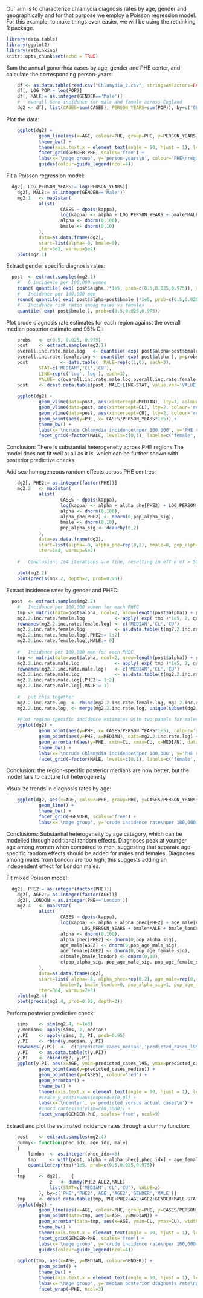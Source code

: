 Our aim is to characterize chlamydia diagnosis rates by age, gender and geographically and for that purpose we employ a Poisson regression model.
For this example, to make things even easier, we will be using the rethinking R package.

```r
library(data.table)
library(ggplot2)
library(rethinking)
knitr::opts_chunk$set(echo = TRUE)
```
Sum the annual gonorrhea cases by age, gender and PHE center, and calculate the corresponding person-years:

```r
	df <- as.data.table(read.csv("Chlamydia_2.csv", stringsAsFactors=FALSE))
	df[, LOG_POP:= log(POP)]
	df[, MALE:= as.integer(GENDER=='Male')]
	#	overall Gono incidence for male and female across England
	dg2	<- df[, list(CASES=sum(CASES), PERSON_YEARS=sum(POP)), by=c('GENDER','PHE','AGE')]	
```

Plot the data:

```r
	ggplot(dg2) +
			geom_line(aes(x=AGE, colour=PHE, group=PHE, y=PERSON_YEARS)) +
			theme_bw() +
			theme(axis.text.x = element_text(angle = 90, hjust = 1), legend.position='bottom') +	
			facet_grid(GENDER~PHE, scales='free') +
			labs(x='\nage group', y='person-years\n', colour='PHE\nregion') +
			guides(colour=guide_legend(ncol=4))
```

Fit a Poisson regression model:
	
```r
  dg2[, LOG_PERSON_YEARS:= log(PERSON_YEARS)]
	dg2[, MALE:= as.integer(GENDER=='Male')]
	mg2.1	<- map2stan(
			alist(
					CASES ~ dpois(kappa),
					log(kappa) <- alpha + LOG_PERSON_YEARS + bmale*MALE,
					alpha <- dnorm(0,100),
					bmale <- dnorm(0,10)					
			),
			data=as.data.frame(dg2), 
			start=list(alpha=-8, bmale=0),
			iter=5e3, warmup=5e2)	
	plot(mg2.1)
```
	
Extract gender specific diagnosis rates:
	
```r
  post	<- extract.samples(mg2.1)
	#	G incidence per 100,000 women
	round( quantile( exp( post$alpha )*1e5, prob=c(0.5,0.025,0.975)), d=3)
	#	Incidence per 100,000 men
	round( quantile( exp( post$alpha+post$bmale )*1e5, prob=c(0.5,0.025,0.975)), d=3)
	#	Incidence risk ratio among males vs females
	quantile( exp( post$bmale ), prob=c(0.5,0.025,0.975))	
```	
	
Plot crude diagnosis rate estimates for each region against the overall median posterior estimate and 95% CI: 

```r
	probs	<- c(0.5, 0.025, 0.975)
	post	<- extract.samples(mg2.1)
	overall.inc.rate.male.log 	<- quantile( exp( post$alpha+post$bmale ), p=probs) * 1e5
	overall.inc.rate.female.log <- quantile( exp( post$alpha ), p=probs) * 1e5
	post			<- data.table(	MALE=rep(c(1,0), each=3),
			STAT=c('MEDIAN','CL','CU'),
			LINK=rep(c('log','log'), each=3),
			VALUE= c(overall.inc.rate.male.log,overall.inc.rate.female.log))
	post	<- dcast.data.table(post, MALE+LINK~STAT, value.var='VALUE')	
	
	ggplot(dg2) +
			geom_vline(data=post, aes(xintercept=MEDIAN), lty=1, colour='red') +
			geom_vline(data=post, aes(xintercept=CL), lty=2, colour='red') +
			geom_vline(data=post, aes(xintercept=CU), lty=2, colour='red') +
			geom_point(aes(y=PHE, x= CASES/PERSON_YEARS*1e5)) +
			theme_bw() +			
			labs(x='\ncrude Chlamydia incidence\nper 100,000', y='PHE region') +
			facet_grid(~factor(MALE, levels=c(0,1), labels=c('female','male')), scales='free')
```
Conclusion: There is substantial heterogeneity across PHE regions
The model does not fit well at all as it is, which can be further shown with posterior predictive checks

Add sex-homogeneous random effects across PHE centres:

```r
	dg2[, PHE2:= as.integer(factor(PHE))]
	mg2.2	<- map2stan(
			alist(
					CASES ~ dpois(kappa),
					log(kappa) <- alpha + alpha_phe[PHE2] + LOG_PERSON_YEARS + bmale*MALE,					
					alpha <- dnorm(0,100),
					alpha_phe[PHE2] <- dnorm(0,pop_alpha_sig),
					bmale <- dnorm(0,10),
					pop_alpha_sig <- dcauchy(0,2)
			),
			data=as.data.frame(dg2), 
			start=list(alpha=-8, alpha_phe=rep(0,2), bmale=0, pop_alpha_sig=1),
			iter=1e4, warmup=5e2)
	
	#	Conclusion: 1e4 iterations are fine, resulting in eff n of > 500. this is enough for 95% credibility intervals
	
	plot(mg2.2)
	plot(precis(mg2.2, depth=2, prob=0.95))
```	

Extract incidence rates by gender and PHEC:

```r
  post	<- extract.samples(mg2.2)
	#	Incidence per 100,000 women for each PHEC
	tmp	<- matrix(data=post$alpha, ncol=2, nrow=length(post$alpha)) + post$alpha_phe	
	mg2.2.inc.rate.female.log			<- apply( exp( tmp )*1e5, 2, quantile, prob=c(0.5,0.025,0.975))
	rownames(mg2.2.inc.rate.female.log)	<- c('MEDIAN','CL','CU')	
	mg2.2.inc.rate.female.log			<- as.data.table(t(mg2.2.inc.rate.female.log))
	mg2.2.inc.rate.female.log[,PHE2:= 1:2]		
	mg2.2.inc.rate.female.log[,MALE:= 0]
	
	#	Incidence per 100,000 men for each PHEC
	tmp	<- matrix(data=post$alpha, ncol=2, nrow=length(post$alpha)) + post$alpha_phe + matrix(data=post$bmale, ncol=2, nrow=length(post$bmale))	
	mg2.2.inc.rate.male.log				<- apply( exp( tmp )*1e5, 2, quantile, prob=c(0.5,0.025,0.975))
	rownames(mg2.2.inc.rate.male.log)	<- c('MEDIAN','CL','CU')	
	mg2.2.inc.rate.male.log				<- as.data.table(t(mg2.2.inc.rate.male.log))
	mg2.2.inc.rate.male.log[,PHE2:= 1:2]		
	mg2.2.inc.rate.male.log[,MALE:= 1]
	
	#	put this together
	mg2.2.inc.rate.log	<- rbind(mg2.2.inc.rate.female.log, mg2.2.inc.rate.male.log)
	mg2.2.inc.rate.log	<- merge(mg2.2.inc.rate.log, unique(subset(dg2, select=c(PHE, PHE2))), by='PHE2')	
	
	#Plot region-specific incidence estimates with two panels for males and females against the crude estimates
	ggplot(dg2) +
			geom_point(aes(y=PHE, x= CASES/PERSON_YEARS*1e5), colour='grey60') +
			geom_point(aes(y=PHE, x=MEDIAN), data=mg2.2.inc.rate.log) +
			geom_errorbarh(aes(y=PHE, xmin=CL, xmax=CU, x=MEDIAN), data=mg2.2.inc.rate.log, height=0.3) +
			theme_bw() +			
			labs(x='\ncrude Chlamydia incidence\nper 100,000', y='PHE region') +
			facet_grid(~factor(MALE, levels=c(0,1), labels=c('female','male')), scales='free')
```	
Conclusion: the region-specific posterior medians are now better, but the model fails to capture full heterogeneity


Visualize trends in diagnosis rates by age:

```r
	ggplot(dg2, aes(x=AGE, colour=PHE, group=PHE, y=CASES/PERSON_YEARS*1e5)) +
			geom_line() +
			theme_bw() +
			facet_grid(~GENDER, scales='free') +
			labs(x='\nage group', y='crude incidence rate\nper 100,000', colour='PHE\nregion')
```
Conclusions:
Substantial heterogeneity by age category, which can be modelled through additional random effects.
Diagnoses peak at younger age among women when compared to men, suggesting that separate age-specific random effects should be added for males and females.
Diagnoses among males from London are too high, this suggests adding an independent effect for London males.


Fit mixed Poisson model:

```r
  dg2[, PHE2:= as.integer(factor(PHE))]
	dg2[, AGE2:= as.integer(factor(AGE))]
	dg2[, LONDON:= as.integer(PHE=='London')]
	mg2.4	<- map2stan(
			alist(
					CASES ~ dpois(kappa),
					log(kappa) <- alpha + alpha_phec[PHE2] + age_male[AGE2]*MALE + age_female[AGE2]*(1-MALE) + 
							LOG_PERSON_YEARS + bmale*MALE + bmale_london*MALE*LONDON, 
					alpha <- dnorm(0,100),
					alpha_phec[PHE2] <- dnorm(0,pop_alpha_sig),
					age_male[AGE2] <- dnorm(0,pop_age_male_sig),
					age_female[AGE2] <- dnorm(0,pop_age_female_sig),
					c(bmale,bmale_london) <- dnorm(0,10),
					c(pop_alpha_sig, pop_age_male_sig, pop_age_female_sig) <- dexp(3)
			),
			data=as.data.frame(dg2), 
			start=list(	alpha=-8, alpha_phec=rep(0,2), age_male=rep(0,4), age_female=rep(0,4), 
					bmale=0, bmale_london=0, pop_alpha_sig=1, pop_age_male_sig=1, pop_age_female_sig=1),
			iter=3e4, warmup=2e3)
	plot(mg2.4)
	plot(precis(mg2.4, prob=0.95, depth=2))	
```	
	
Perform posterior predictive check:

```r
	sims 	<- sim(mg2.4, n=1e3)
	y.median<- apply(sims, 2, median)
	y.PI 	<- apply(sims, 2, PI, prob=0.95)
	y.PI	<- rbind(y.median, y.PI)
	rownames(y.PI)	<-  c('predicted_cases_median','predicted_cases_l95','predicted_cases_u95')
	y.PI	<- as.data.table(t(y.PI))
	y.PI	<- cbind(dg2, y.PI)
	ggplot(y.PI, aes(x=AGE, ymin=predicted_cases_l95, ymax=predicted_cases_u95)) +
			geom_point(aes(y=predicted_cases_median)) + 
			geom_point(aes(y=CASES), colour='red') +
			geom_errorbar() +
			theme_bw() +			
			theme(axis.text.x = element_text(angle = 90, hjust = 1), legend.position='bottom') +
			#scale_y_continuous(expand=c(0,0)) +
			labs(x='\ncenter', y='predicted versus actual cases\n') +
			#coord_cartesian(ylim=c(0,3500)) +
			facet_wrap(GENDER~PHE, scales='free', ncol=9)
```
	
Extract and plot the estimated incidence rates through a dummy function:

```r
	post	<- extract.samples(mg2.4)
	dummy<- function(phec_idx, age_idx, male)
	{
		london	<- as.integer(phec_idx==3)
		tmp		<- with(post, alpha + alpha_phec[,phec_idx] + age_female[, age_idx]*(1-male) + age_male[, age_idx]*male + bmale*male + bmale_london*male*london)
		quantile(exp(tmp)*1e5, prob=c(0.5,0.025,0.975))						
	}
	tmp		<- dg2[, 	{
				z	<- dummy(PHE2,AGE2,MALE)
				list(STAT=c('MEDIAN','CL','CU'), VALUE=z)
			}, by=c('PHE','PHE2','AGE','AGE2','GENDER','MALE')]
	tmp		<- dcast.data.table(tmp, PHE+PHE2+AGE+AGE2+GENDER+MALE~STAT, value.var='VALUE')			
	ggplot(dg2) +
			geom_line(aes(x=AGE, colour=PHE, group=PHE, y=CASES/PERSON_YEARS*1e5)) +
			geom_point(data=tmp, aes(x=AGE, y=MEDIAN)) +
			geom_errorbar(data=tmp, aes(x=AGE, ymin=CL, ymax=CU), width=0.3) +
			theme_bw() +
			theme(axis.text.x = element_text(angle = 90, hjust = 1), legend.position='bottom') +	
			facet_grid(GENDER~PHE, scales='free') +
			labs(x='\nage group', y='crude incidence rate\nper 100,000', colour='PHE\nregion') +
			guides(colour=guide_legend(ncol=4))
	
	ggplot(tmp, aes(x=AGE, y=MEDIAN, colour=GENDER)) + 
			geom_point() +
			theme_bw() +
			theme(axis.text.x = element_text(angle = 90, hjust = 1), legend.position='bottom') +
			labs(x='\nage group', y='median posterior diagnosis rate\nper 100,000', colour='gender') +
			facet_wrap(~PHE, ncol=3)
```
